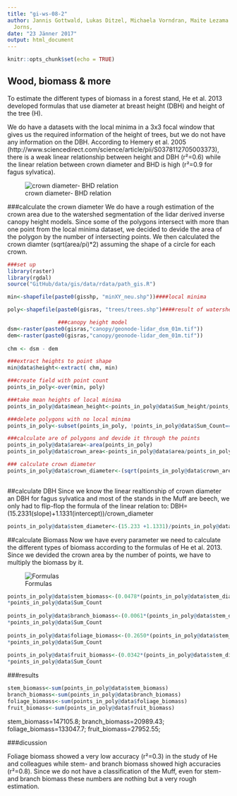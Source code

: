 ---
title: "gi-ws-08-2"
author: Jannis Gottwald, Lukas Ditzel, Michaela Vorndran, Maite Lezama Valdez, Alexander
  Jorns,
date: "23 Jänner 2017"
output: html_document
---

```{r setup, include=FALSE}
knitr::opts_chunk$set(echo = TRUE)
```

## Wood, biomass & more
To estimate the different types of biomass in a forest stand, He et al. 2013 developed formulas that use diameter at breast height (DBH) and height of the tree (H).


We do have a datasets with the local minima in a 3x3 focal window that gives us the required information of the height of trees, but we do not have any information on the DBH. According to Hemery et al. 2005 (http://www.sciencedirect.com/science/article/pii/S0378112705003373), there is a weak linear relationship between height and DBH (r²=0.6) while the linear relation between crown diameter and BHD is high (r²=0.9 for fagus sylvatica).

![crown diameter- BHD relation](crown_diameter_relation.JPG)


###calculate the crown diameter
We do have a rough estimation of the crown area due to the watershed segmentation of the lidar derived inverse canopy height models. Since some of the polygons intersect with more than one point from the local minima dataset, we decided to devide the area of the polygon by the number of intersecting points. We then calculated the crown diamter (sqrt(area/pi)*2) assuming the shape of a circle for each crown.

```{r eval=FALSE}

###set up
library(raster)
library(rgdal)
source("GitHub/data/gis/data/rdata/path_gis.R")

min<-shapefile(paste0(gisshp, "minXY_neu.shp"))####local minima

poly<-shapefile(paste0(gisras, "trees/trees.shp")####result of watershed segmentation

                ###canopy height model            
dsm<-raster(paste0(gisras,"canopy/geonode-lidar_dsm_01m.tif"))
dem<-raster(paste0(gisras,"canopy/geonode-lidar_dem_01m.tif"))
                
chm <- dsm - dem

###extract heights to point shape
min@data$height<-extract( chm, min)

###create field with point count
points_in_poly<-over(min, poly)

###take mean heights of local minima
points_in_poly@data$mean_height<-points_in_poly@data$Sum_height/points_in_poly@data$Sum_Count

###delete polygons with no local minima
points_in_poly<-subset(points_in_poly, !points_in_poly@data$Sum_Count==0)

###calculate are of polygons and devide it through the points                
points_in_poly@data$area<-area(points_in_poly)
points_in_poly@data$crown_area<-points_in_poly@data$area/points_in_poly@data$Sum_Count

### calculate crown diameter                
points_in_poly@data$crown_diameter<-(sqrt(points_in_poly@data$crown_area/pi))*2
                


```

##calculate DBH
Since we know the linear realtionship of crown diameter an DBH for fagus sylvatica and most of the stands in the Muff are beech, we only had to flip-flop the formula of the linear relation to: DBH=(15.2331(slope)+1.1331(intercept))/crown_diameter
```{r eval=FALSE}
points_in_poly@data$stem_diameter<-(15.233 +1.1331)/points_in_poly@data$crown_diameter
```

##calculate Biomass
Now we have every parameter we need to calculate the different types of biomass according to the formulas of He et al. 2013. Since we devided the crown area by the number of points, we have to multiply the biomass by it.

![Formulas](formula.JPG)
```{r eval=FALSE}
         
points_in_poly@data$stem_biomass<-(0.0478*(points_in_poly@data$stem_diameter^2*points_in_poly@data$mean_height)^0.8665)
*points_in_poly@data$Sum_Count
                
points_in_poly@data$branch_biomass<-(0.0061*(points_in_poly@data$stem_diameter^2*points_in_poly@data$mean_height)^0.8905)
*points_in_poly@data$Sum_Count
                
points_in_poly@data$foliage_biomass<-(0.2650*(points_in_poly@data$stem_diameter^2*points_in_poly@data$mean_height)^0.4701)
*points_in_poly@data$Sum_Count
                
points_in_poly@data$fruit_biomass<-(0.0342*(points_in_poly@data$stem_diameter^2*points_in_poly@data$mean_height)^0.5779)
*points_in_poly@data$Sum_Count

````


###results
```{r eval=FALSE}
stem_biomass<-sum(points_in_poly@data$stem_biomass)
branch_biomass<-sum(points_in_poly@data$branch_biomass)
foliage_biomass<-sum(points_in_poly@data$foliage_biomass)
fruit_biomass<-sum(points_in_poly@data$fruit_biomass)
````

stem_biomass=147105.8; 
branch_biomass=20989.43;
foliage_biomass=133047.7;
fruit_biomass=27952.55;

###dicussion

 Foliage biomass showed a very low accuracy (r²=0.3) in the study of He and colleagues while stem- and branch biomass showed high accuracies (r²=0.8). Since we do not have a classification of the Muff, even for stem- and branch biomass these numbers are nothing but a very rough estimation.

